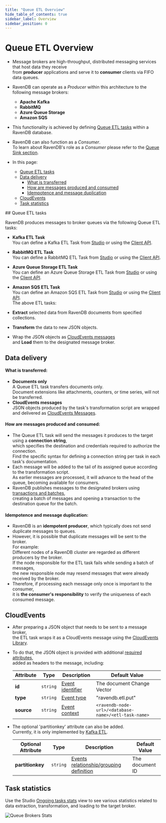 ```yaml
---
title: "Queue ETL Overview"
hide_table_of_contents: true
sidebar_label: Overview
sidebar_position: 0
---
```



# Queue ETL Overview
<Admonition type="note" title="Note">

* Message brokers are high-throughput, distributed messaging services that host data they receive  
  from **producer** applications and serve it to **consumer** clients via FIFO data queues.

* RavenDB can operate as a _Producer_ within this architecture to the following message brokers:
  * **Apache Kafka**
  * **RabbitMQ**
  * **Azure Queue Storage**
  * **Amazon SQS**

* This functionality is achieved by defining [Queue ETL tasks](../../../../server/ongoing-tasks/etl/queue-etl/overview.mdx#queue-etl-tasks) within a RavenDB database.

* RavenDB can also function as a _Consumer_.  
  To learn about RavenDB's role as a _Consumer_ please refer to the [Queue Sink section](../../../../server/ongoing-tasks/queue-sink/overview.mdx).

* In this page:
    * [Queue ETL tasks](../../../../server/ongoing-tasks/etl/queue-etl/overview.mdx#queue-etl-tasks)
    * [Data delivery](../../../../server/ongoing-tasks/etl/queue-etl/overview.mdx#data-delivery)
        * [What is transferred](../../../../server/ongoing-tasks/etl/queue-etl/overview.mdx#what-is-transferred)
        * [How are messages produced and consumed](../../../../server/ongoing-tasks/etl/queue-etl/overview.mdx#how-are-messages-produced-and-consumed)
        * [Idempotence and message duplication](../../../../server/ongoing-tasks/etl/queue-etl/overview.mdx#idempotence-and-message-duplication)
    * [CloudEvents](../../../../server/ongoing-tasks/etl/queue-etl/overview.mdx#cloudevents)
    * [Task statistics](../../../../server/ongoing-tasks/etl/queue-etl/overview.mdx#task-statistics)

</Admonition>
## Queue ETL tasks

RavenDB produces messages to broker queues via the following Queue ETL tasks:

* **Kafka ETL Task**  
  You can define a Kafka ETL Task from [Studio](../../../../studio/database/tasks/ongoing-tasks/kafka-etl-task.mdx) 
  or using the [Client API](../../../../server/ongoing-tasks/etl/queue-etl/kafka.mdx).  
* **RabbitMQ ETL Task**  
  You can define a RabbitMQ ETL Task from [Studio](../../../../studio/database/tasks/ongoing-tasks/rabbitmq-etl-task.mdx) 
  or using the [Client API](../../../../server/ongoing-tasks/etl/queue-etl/rabbit-mq.mdx).  
* **Azure Queue Storage ETL Task**  
  You can define an Azure Queue Storage ETL Task from [Studio](../../../../studio/database/tasks/ongoing-tasks/azure-queue-storage-etl.mdx) 
  or using the [Client API](../../../../server/ongoing-tasks/etl/queue-etl/azure-queue.mdx).  
* **Amazon SQS ETL Task**  
  You can define an Amazon SQS ETL Task from [Studio](../../../../studio/database/tasks/ongoing-tasks/amazon-sqs-etl.mdx) 
  or using the [Client API](../../../../server/ongoing-tasks/etl/queue-etl/amazon-sqs.mdx).  
The above ETL tasks:  

* **Extract** selected data from RavenDB documents from specified collections.  
* **Transform** the data to new JSON objects.  
* Wrap the JSON objects as [CloudEvents messages](https://cloudevents.io)  
  and **Load** them to the designated message broker.  



## Data delivery

#### What is transferred:

* **Documents only**  
  A Queue ETL task transfers documents only.  
  Document extensions like attachments, counters, or time series, will not be transferred.
* **CloudEvents messages**  
  JSON objects produced by the task's transformation script are wrapped
  and delivered as [CloudEvents Messages](../../../../server/ongoing-tasks/etl/queue-etl/overview.mdx#cloudevents).

#### How are messages produced and consumed:

* The Queue ETL task will send the messages it produces to the target using a **connection string**,  
  which specifies the destination and credentials required to authorize the connection.  
  Find the specific syntax for defining a connection string per task in each task's documentation.
* Each message will be added to the tail of its assigned queue according to the transformation script.  
  As earlier messages are processed, it will advance to the head of the queue, becoming available for consumers.
* RavenDB publishes messages to the designated brokers using [transactions and batches](../../../../server/ongoing-tasks/etl/basics.mdx#batch-processing),  
  creating a batch of messages and opening a transaction to the destination queue for the batch.

#### Idempotence and message duplication:

* RavenDB is an **idempotent producer**, which typically does not send duplicate messages to queues.
* However, it is possible that duplicate messages will be sent to the broker.   
  For example:    
  Different nodes of a RavenDB cluster are regarded as different producers by the broker.  
  If the node responsible for the ETL task fails while sending a batch of messages,  
  the new responsible node may resend messages that were already received by the broker.
* Therefore, if processing each message only once is important to the consumer,  
  it is **the consumer's responsibility** to verify the uniqueness of each consumed message.



## CloudEvents

* After preparing a JSON object that needs to be sent to a message broker,  
  the ETL task wraps it as a CloudEvents message using the [CloudEvents Library](https://cloudevents.io).  

* To do that, the JSON object is provided with additional [required attributes](https://github.com/cloudevents/spec/blob/main/cloudevents/spec.md#required-attributes),  
  added as headers to the message, including:   

    | Attribute       | Type     | Description                                                                                               | Default Value                                        |
    |-----------------|----------|-----------------------------------------------------------------------------------------------------------|------------------------------------------------------|
    | **id**          | `string` | [Event identifier](https://github.com/cloudevents/spec/blob/main/cloudevents/spec.md#id)                  | The document Change Vector                           |
    | **type**        | `string` | [Event type](https://github.com/cloudevents/spec/blob/main/cloudevents/spec.md#type)                      | "ravendb.etl.put"                                    |
    | **source**      | `string` | [Event context](https://github.com/cloudevents/spec/blob/main/cloudevents/spec.md#source-1)               | `<ravendb-node-url>/<database-name>/<etl-task-name>` |

* The optional 'partitionkey' attribute can also be added.  
  Currently, it is only implemented by [Kafka ETL](../../../../server/ongoing-tasks/etl/queue-etl/kafka.mdx).  

    | Optional Attribute   | Type       | Description                                                                                                                                  | Default Value    |
    |----------------------|------------|----------------------------------------------------------------------------------------------------------------------------------------------|------------------|
    | **partitionkey**     | `string`   | [Events relationship/grouping definition](https://github.com/cloudevents/spec/blob/main/cloudevents/extensions/partitioning.md#partitionkey) | The document ID  |



## Task statistics

Use the Studio [Ongoing tasks stats](../../../../studio/database/stats/ongoing-tasks-stats/overview.mdx) view 
to see various statistics related to data extraction, transformation, and loading to the target broker.  

![Queue Brokers Stats](./assets/overview_stats.png)




